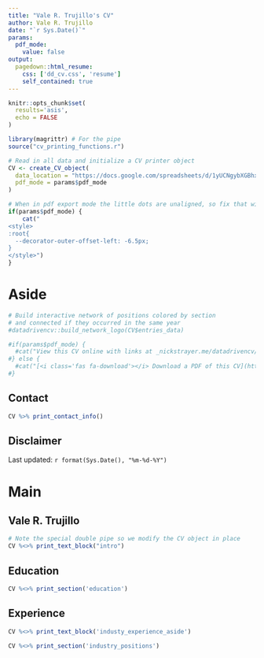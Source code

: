 ```yaml
---
title: "Vale R. Trujillo's CV"
author: Vale R. Trujillo
date: "`r Sys.Date()`"
params:
  pdf_mode:
    value: false
output:
  pagedown::html_resume:
    css: ['dd_cv.css', 'resume']
    self_contained: true
---
```


```r
knitr::opts_chunk$set(
  results='asis', 
  echo = FALSE
)

library(magrittr) # For the pipe
source("cv_printing_functions.r")

# Read in all data and initialize a CV printer object
CV <- create_CV_object(
  data_location = "https://docs.google.com/spreadsheets/d/1yUCNgybXGBhxRChhBP2tQ3UiFmgqefHsBDHFJwMuFWo/edit?usp=sharing",  
  pdf_mode = params$pdf_mode
)

```


```r
# When in pdf export mode the little dots are unaligned, so fix that with some conditional CSS.
if(params$pdf_mode) {
    cat("
<style>
:root{
  --decorator-outer-offset-left: -6.5px;
}
</style>")
}
```


Aside
================================================================================

```r
# Build interactive network of positions colored by section
# and connected if they occurred in the same year
#datadrivencv::build_network_logo(CV$entries_data)
```


```r
#if(params$pdf_mode) {
  #cat("View this CV online with links at _nickstrayer.me/datadrivencv/_")
#} else {
  #cat("[<i class='fas fa-download'></i> Download a PDF of this CV](https://github.com/nstrayer/cv/raw/master/strayer_cv.pdf)")
#}
```

Contact {#contact}
--------------------------------------------------------------------------------

```r
CV %>% print_contact_info()
```

Disclaimer {#disclaimer}
--------------------------------------------------------------------------------

Last updated: `r format(Sys.Date(), "%m-%d-%Y")`

Main
================================================================================

Vale R. Trujillo {#title}
--------------------------------------------------------------------------------

```r
# Note the special double pipe so we modify the CV object in place
CV %<>% print_text_block("intro")
```

Education {data-icon=graduation-cap data-concise=true}
--------------------------------------------------------------------------------

```r
CV %<>% print_section('education')
```

Experience {data-icon=suitcase}
--------------------------------------------------------------------------------

::: aside
```r
CV %<>% print_text_block('industy_experience_aside')
```
:::

```r
CV %<>% print_section('industry_positions')
```

<!-- These breaks just force a new page so section doesnt get cut off -->
<br>
<br>
<br>

